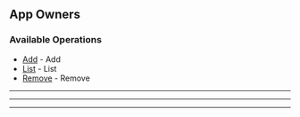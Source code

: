 
## App Owners

### Available Operations

* [Add](/typescript/app_owners/add) - Add
* [List](/typescript/app_owners/list) - List
* [Remove](/typescript/app_owners/remove) - Remove

---
<Add />

---
<List />

---
<Remove />
